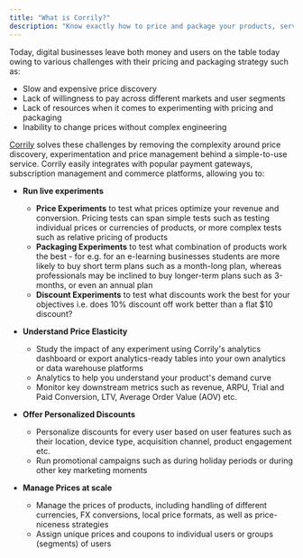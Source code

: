 ```yaml
---
title: "What is Corrily?"
description: "Know exactly how to price and package your products, services, subscriptions."
---
```


Today, digital businesses leave both money and users on the table today owing to various challenges with their
pricing and packaging strategy such as:

* Slow and expensive price discovery
* Lack of willingness to pay across different markets and user segments
* Lack of resources when it comes to experimenting with pricing and packaging
* Inability to change prices without complex engineering


[Corrily](https://www.youtube.com/watch?v=5ieHiUBm1Lo) solves these challenges by removing the complexity around price
discovery, experimentation and price management behind a simple-to-use service. Corrily easily integrates with popular
payment gateways, subscription management and commerce platforms, allowing you to:

* **Run live experiments**
    * **Price Experiments** to test what prices optimize your revenue and conversion. Pricing tests can span simple
    tests such as testing individual prices or currencies of products, or more complex tests such as relative pricing of
    products
    * **Packaging Experiments** to test what combination of products work the best - for e.g. for an e-learning businesses
    students are more likely to buy short term plans such as a month-long plan, whereas professionals may be inclined to
    buy longer-term plans such as 3-months, or even an annual plan
    * **Discount Experiments** to test what discounts work the best for your objectives i.e. does 10% discount off work
    better than a flat $10 discount?

* **Understand Price Elasticity**
    * Study the impact of any experiment using Corrily's analytics dashboard or export analytics-ready tables into your
    own analytics or data warehouse platforms
    * Analytics to help you understand your product's demand curve
    * Monitor key downstream metrics such as revenue, ARPU, Trial and Paid Conversion, LTV, Average Order Value (AOV) etc.

* **Offer Personalized Discounts**
    * Personalize discounts for every user based on user features such as their location, device type, acquisition channel,
    product engagement etc.
    * Run promotional campaigns such as during holiday periods or during other key marketing moments

* **Manage Prices at scale**
    * Manage the prices of products, including handling of different currencies, FX conversions, local price formats,
    as well as price-niceness strategies
    * Assign unique prices and coupons to individual users or groups (segments) of users




